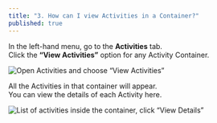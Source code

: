 ```yaml
---
title: "3. How can I view Activities in a Container?"
published: true
---
```


In the left-hand menu, go to the **Activities** tab.  
Click the **“View Activities”** option for any Activity Container.

![Open Activities and choose “View Activities”](/help/3-3-1.jpg)

All the Activities in that container will appear.  
You can view the details of each Activity here.

![List of activities inside the container, click “View Details”](/help/3-3-2.jpg)
